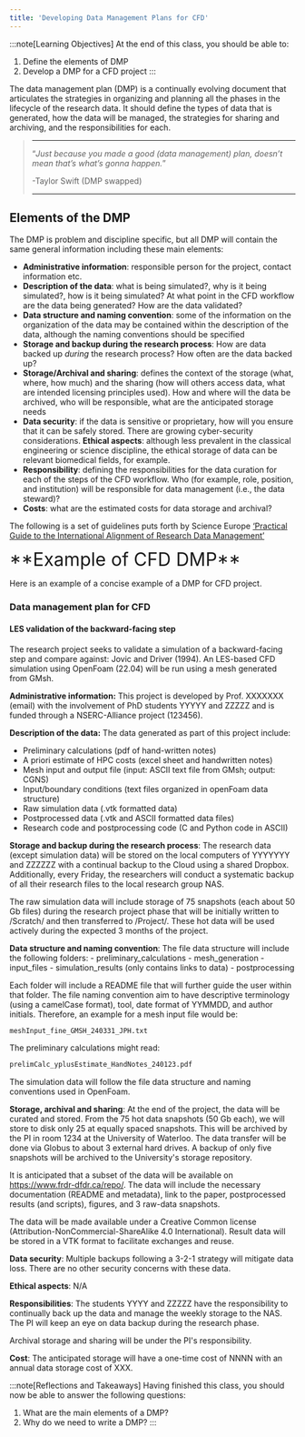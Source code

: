 ```yaml
---
title: 'Developing Data Management Plans for CFD'
---
```



:::note[Learning Objectives]
At the end of this class, you should be able to:

1. Define the elements of DMP
2. Develop a DMP for a CFD project 
:::
<CustomAside icon="pen" title="Time to complete: 60 min" colour="green"></CustomAside>



The data management plan (DMP) is a continually evolving document that articulates the strategies in organizing and planning all the phases in the lifecycle of the research data. It should define the types of data that is generated, how the data will be managed, the strategies for sharing and archiving, and the responsibilities for each. 


> ---
>
> “*Just because you made a good (data management) plan, doesn’t mean that’s what’s gonna happen.*”
>
>  -Taylor Swift (DMP swapped)
>
> ---

## Elements of the DMP
The DMP is problem and discipline specific, but all DMP will contain the same general information including these main elements:
- **Administrative information**: responsible person for the project, contact information etc.
- **Description of the data**: what is being simulated?, why is it being simulated?, how is it being simulated? At what point in the CFD workflow are the data being generated? How are the data validated?
- **Data structure and naming convention**: some of the information on the organization of the data may be contained within the description of the data, although the naming conventions should be specified
- **Storage and backup during the research process**: How are data backed up *during* the research process? How often are the data backed up?
- **Storage/Archival and sharing**: defines the context of the storage (what, where, how much) and the sharing (how will others access data, what are intended licensing principles used). How and where will the data be archived, who will be responsible, what are the anticipated storage needs
- **Data security**: if the data is sensitive or proprietary, how will you ensure that it can be safely stored. There are growing cyber-security considerations.
 **Ethical aspects**: although less prevalent in the classical engineering or science discipline, the ethical storage of data can be relevant biomedical fields, for example.
- **Responsibility**: defining the responsibilities for the data curation for each of the steps of the CFD workflow.  Who (for example, role, position, and institution) will be responsible for data management (i.e., the data steward)?
- **Costs**: what are the estimated costs for data storage and archival?





The following is a set of guidelines puts forth by Science Europe [‘Practical Guide to the International Alignment of Research Data Management’](https://scienceeurope.org/media/4brkxxe5/se_rdm_practical_guide_extended_final.pdf)




<Box iconName='exercise'>
  <font size="+3">**Example of CFD DMP**</font>
  
Here is an example of a concise example of a DMP for CFD project.
<Box color='bw' >
### Data management plan for CFD
#### LES validation of the backward-facing step 
The research project seeks to validate a simulation of a backward-facing step and compare against:  Jovic and Driver (1994). An LES-based CFD simulation using OpenFoam (22.04) will be run using a mesh generated from GMsh.

**Administrative information:** This project is developed by Prof. XXXXXXX (email) with the involvement of PhD students YYYYY and ZZZZZ and is funded through a NSERC-Alliance project (123456).

**Description of the data:** The data generated as part of this project include:
- Preliminary calculations (pdf of hand-written notes)
- A priori estimate of HPC costs (excel sheet and handwritten notes)
- Mesh input and output file (input: ASCII text file from GMsh; output: CGNS) 
- Input/boundary conditions (text files organized in openFoam data structure)
- Raw simulation data (.vtk formatted data)
- Postprocessed data (.vtk and ASCII formatted data files)
- Research code and postprocessing code (C and Python code in ASCII)

**Storage and backup during the research process**:
The research data (except simulation data) will be stored on the local computers of YYYYYYY and ZZZZZZ with a continual backup to the Cloud using a shared Dropbox. Additionally, every Friday, the researchers will conduct a systematic backup of all their research files to the local research group NAS.

The raw simulation data will include storage of 75 snapshots (each about 50 Gb files) during the research project phase that will be initially written to /Scratch/ and then transferred to /Project/. These hot data will be used actively during the expected 3 months of the project.

**Data structure and naming convention**:
The file data structure will include the following folders:
    - preliminary_calculations
    - mesh_generation
    - input_files
    - simulation_results (only contains links to data)
    - postprocessing

Each folder will include a README file that will further guide the user within that folder. The file naming convention aim to have descriptive terminology (using a camelCase format), tool, date format of YYMMDD, and author initials. Therefore, an example for a mesh input file would be:
```python 
meshInput_fine_GMSH_240331_JPH.txt
```
The preliminary calculations might read:
```python 
prelimCalc_yplusEstimate_HandNotes_240123.pdf 
```
The simulation data will follow the file data structure and naming conventions used in OpenFoam.


**Storage, archival and sharing**:
At the end of the project, the data will be curated and stored. From the 75 hot data snapshots (50 Gb each), we will store to disk only 25 at equally spaced snapshots. This will be archived by the PI in room 1234 at the University of Waterloo. The data transfer will be done via Globus to about 3 external hard drives. A backup of only five snapshots will be archived to the University's storage repository.

It is anticipated that a subset of the data will be available on https://www.frdr-dfdr.ca/repo/. The data will include the necessary documentation (README and metadata), link to the paper, postprocessed results (and scripts), figures, and 3 raw-data snapshots. 

The data will be made available under a Creative Common license (Attribution-NonCommercial-ShareAlike 4.0 International). Result data will be stored in a VTK format to facilitate exchanges and reuse.

**Data security**: Multiple backups following a 3-2-1 strategy will mitigate data loss. There are no other security concerns with these data.

**Ethical aspects**: N/A

**Responsibilities**: The students YYYY and ZZZZZ have the responsibility to continually back up the data and manage the weekly storage to the NAS. The PI will keep an eye on data backup during the research phase. 

Archival storage and sharing will be under the PI's responsibility. 

**Cost**: The anticipated storage will have a one-time cost of NNNN with an annual data storage cost of XXX.

</Box>
</Box>


    
:::note[Reflections and Takeaways]
Having finished this class, you should now be able to answer the following questions:
1. What are the main elements of a DMP?
2. Why do we need to write a DMP?
:::
